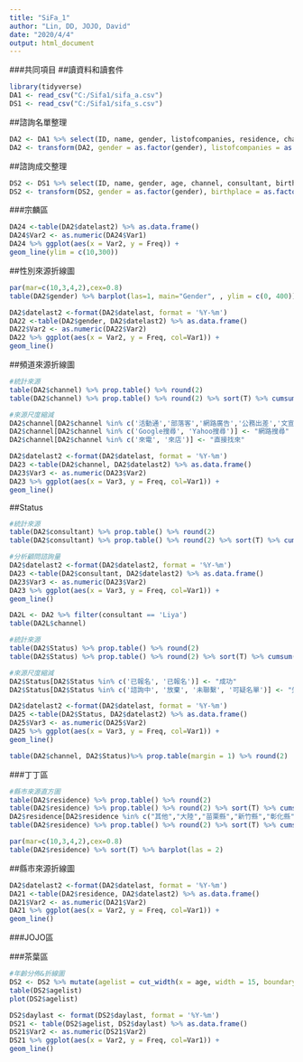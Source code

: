 ```yaml
---
title: "SiFa_1"
author: "Lin, DD, JOJO, David"
date: "2020/4/4"
output: html_document
---
```

###共同項目
##讀資料和讀套件
```r
library(tidyverse)
DA1 <- read_csv("C:/Sifa1/sifa_a.csv")
DS1 <- read_csv("C:/Sifa1/sifa_s.csv")
```

##諮詢名單整理
```r
DA2 <- DA1 %>% select(ID, name, gender, listofcompanies, residence, channel, consultant, country, Status, referrals, datelast)
DA2 <- transform(DA2, gender = as.factor(gender), listofcompanies = as.factor(listofcompanies), consultant = as.factor(consultant), country = as.factor(country), referrals = as.factor(referrals))
```

##諮詢成交整理
```r
DS2 <- DS1 %>% select(ID, name, gender, age, channel, consultant, birthplace, residence, marriage, area, school, daylast)
DS2 <- transform(DS2, gender = as.factor(gender), birthplace = as.factor(birthplace), residence = as.factor(residence), channel = as.factor(channel), consultant = as.factor(consultant), marriage = as.factor(marriage), area = as.factor(area), school = as.factor(school))
```

###宗麟區

```r
DA24 <-table(DA2$datelast2) %>% as.data.frame()
DA24$Var2 <- as.numeric(DA24$Var1)
DA24 %>% ggplot(aes(x = Var2, y = Freq)) +
geom_line(ylim = c(10,300))
```

##性別來源折線圖
```r
par(mar=c(10,3,4,2),cex=0.8)
table(DA2$gender) %>% barplot(las=1, main="Gender", , ylim = c(0, 400))

DA2$datelast2 <-format(DA2$datelast, format = '%Y-%m')
DA22 <-table(DA2$gender, DA2$datelast2) %>% as.data.frame()
DA22$Var2 <- as.numeric(DA22$Var2)
DA22 %>% ggplot(aes(x = Var2, y = Freq, col=Var1)) +
geom_line()
```
##頻道來源折線圖
```r
#統計來源
table(DA2$channel) %>% prop.table() %>% round(2) 
table(DA2$channel) %>% prop.table() %>% round(2) %>% sort(T) %>% cumsum()

#來源尺度縮減
DA2$channel[DA2$channel %in% c('活動通','部落客','網路廣告','公務出差','文宣海報','企業合作', '遊學說明會','聯盟網','舊生轉介紹','其他')] <- "其它"
DA2$channel[DA2$channel %in% c('Google搜尋', 'Yahoo搜尋')] <- "網路搜尋"
DA2$channel[DA2$channel %in% c('來電', '來店')] <- "直接找來"

DA2$datelast2 <-format(DA2$datelast, format = '%Y-%m')
DA23 <-table(DA2$channel, DA2$datelast2) %>% as.data.frame()
DA23$Var3 <- as.numeric(DA23$Var2)
DA23 %>% ggplot(aes(x = Var3, y = Freq, col=Var1)) +
geom_line()
```

##Status
```r
#統計來源
table(DA2$consultant) %>% prop.table() %>% round(2) 
table(DA2$consultant) %>% prop.table() %>% round(2) %>% sort(T) %>% cumsum()

#分析顧問諮詢量
DA2$datelast2 <-format(DA2$datelast2, format = '%Y-%m')
DA23 <-table(DA2$consultant, DA2$datelast2) %>% as.data.frame()
DA23$Var3 <- as.numeric(DA23$Var2)
DA23 %>% ggplot(aes(x = Var3, y = Freq, col=Var1)) +
geom_line()

DA2L <- DA2 %>% filter(consultant == 'Liya')
table(DA2L$channel)

```
```r
#統計來源
table(DA2$Status) %>% prop.table() %>% round(2) 
table(DA2$Status) %>% prop.table() %>% round(2) %>% sort(T) %>% cumsum()

#來源尺度縮減
DA2$Status[DA2$Status %in% c('已報名', '已報名')] <- "成功"
DA2$Status[DA2$Status %in% c('諮詢中', '放棄', '未聯繫', '可疑名單')] <- "失敗"

DA2$datelast2 <-format(DA2$datelast, format = '%Y-%m')
DA25 <-table(DA2$Status, DA2$datelast2) %>% as.data.frame()
DA25$Var3 <- as.numeric(DA25$Var2)
DA25 %>% ggplot(aes(x = Var3, y = Freq, col=Var1)) +
geom_line()

table(DA2$channel, DA2$Status)%>% prop.table(margin = 1) %>% round(2) 

```

###丁丁區
```r
#縣市來源直方圖
table(DA2$residence) %>% prop.table() %>% round(2) 
table(DA2$residence) %>% prop.table() %>% round(2) %>% sort(T) %>% cumsum()
DA2$residence[DA2$residence %in% c("其他","大陸","苗栗縣","新竹縣","彰化縣","南投縣","屏東縣","基隆市","雲林縣","嘉義縣","嘉義縣","宜蘭縣","花蓮縣","嘉義市","臺東縣")] <- "全部其它"
table(DA2$residence) %>% prop.table() %>% round(2) %>% sort(T) %>% cumsum()

par(mar=c(10,3,4,2),cex=0.8)
table(DA2$residence) %>% sort(T) %>% barplot(las = 2)
```
##縣市來源折線圖
```r
DA2$datelast2 <-format(DA2$datelast, format = '%Y-%m')
DA21 <-table(DA2$residence, DA2$datelast2) %>% as.data.frame()
DA21$Var2 <- as.numeric(DA21$Var2)
DA21 %>% ggplot(aes(x = Var2, y = Freq, col=Var1)) +
geom_line()
```
###JOJO區

###茶葉區
```r
#年齡分佈&折線圖
DS2 <- DS2 %>% mutate(agelist = cut_width(x = age, width = 15, boundary = 0, closed ="left"))
table(DS2$agelist)  
plot(DS2$agelist)

DS2$daylast <- format(DS2$daylast, format = '%Y-%m')
DS21 <- table(DS2$agelist, DS2$daylast) %>% as.data.frame()
DS21$Var2 <- as.numeric(DS21$Var2)
DS21 %>% ggplot(aes(x = Var2, y = Freq, col=Var1)) +
geom_line()
```